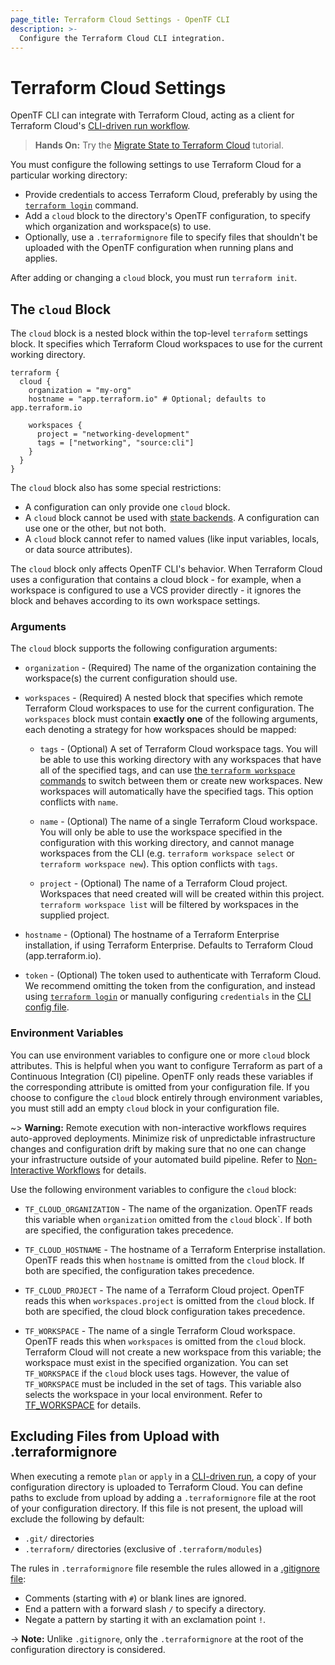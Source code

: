 ```yaml
---
page_title: Terraform Cloud Settings - OpenTF CLI
description: >-
  Configure the Terraform Cloud CLI integration.
---
```


# Terraform Cloud Settings

OpenTF CLI can integrate with Terraform Cloud, acting as a client for Terraform Cloud's
[CLI-driven run workflow](/opentf/cloud-docs/run/cli).

> **Hands On:** Try the [Migrate State to Terraform Cloud](/opentf/tutorials/cloud/cloud-migrate) tutorial.

You must configure the following settings to use Terraform Cloud for a particular working directory:

- Provide credentials to access Terraform Cloud, preferably by using the
  [`terraform login`](/opentf/cli/commands/login) command.
- Add a `cloud` block to the directory's OpenTF configuration, to specify
  which organization and workspace(s) to use.
- Optionally, use a `.terraformignore` file to specify files that shouldn't be
  uploaded with the OpenTF configuration when running plans and applies.

After adding or changing a `cloud` block, you must run `terraform init`.

## The `cloud` Block

The `cloud` block is a nested block within the top-level `terraform` settings
block. It specifies which Terraform Cloud workspaces to use for the current
working directory.

```hcl
terraform {
  cloud {
    organization = "my-org"
    hostname = "app.terraform.io" # Optional; defaults to app.terraform.io

    workspaces {
      project = "networking-development"
      tags = ["networking", "source:cli"]
    }
  }
}
```

The `cloud` block also has some special restrictions:

- A configuration can only provide one `cloud` block.
- A `cloud` block cannot be used with [state backends](/opentf/language/settings/backends/configuration).
  A configuration can use one or the other, but not both.
- A `cloud` block cannot refer to named values (like input variables, locals, or
  data source attributes).

The `cloud` block only affects OpenTF CLI's behavior. When Terraform Cloud uses a configuration
that contains a cloud block - for example, when a workspace is configured to use a VCS provider
directly - it ignores the block and behaves according to its own workspace settings.

### Arguments

The `cloud` block supports the following configuration arguments:

- `organization` - (Required) The name of the organization containing the
  workspace(s) the current configuration should use.

- `workspaces` - (Required) A nested block that specifies which remote Terraform Cloud workspaces to
  use for the current configuration. The `workspaces` block must contain **exactly one** of the
  following arguments, each denoting a strategy for how workspaces should be mapped:

  - `tags` - (Optional) A set of Terraform Cloud workspace tags. You will be able to use
    this working directory with any workspaces that have all of the specified tags,
    and can use [the `terraform workspace` commands](/opentf/cli/workspaces)
    to switch between them or create new workspaces. New workspaces will automatically have
    the specified tags. This option conflicts with `name`.

  - `name` - (Optional) The name of a single Terraform Cloud workspace. You will
    only be able to use the workspace specified in the configuration with this working
    directory, and cannot manage workspaces from the CLI (e.g. `terraform workspace select` or
    `terraform workspace new`). This option conflicts with `tags`.

  - `project` - (Optional) The name of a Terraform Cloud project. Workspaces that need created will
    will be created within this project. `terraform workspace list` will be filtered by workspaces
    in the supplied project.

- `hostname` - (Optional) The hostname of a Terraform Enterprise installation, if using Terraform
  Enterprise. Defaults to Terraform Cloud (app.terraform.io).

- `token` - (Optional) The token used to authenticate with Terraform Cloud.
  We recommend omitting the token from the configuration, and instead using
  [`terraform login`](/opentf/cli/commands/login) or manually configuring
  `credentials` in the
  [CLI config file](/opentf/cli/config/config-file#credentials).

### Environment Variables

You can use environment variables to configure one or more `cloud` block attributes. This is helpful when you want to configure Terraform as part of a Continuous Integration (CI) pipeline. OpenTF only reads these variables if the corresponding attribute is omitted from your configuration file. If you choose to configure the `cloud` block entirely through environment variables, you must still add an empty `cloud` block in your configuration file.

~> **Warning:** Remote execution with non-interactive workflows requires auto-approved deployments. Minimize risk of unpredictable infrastructure changes and configuration drift by making sure that no one can change your infrastructure outside of your automated build pipeline.  Refer to [Non-Interactive Workflows](/opentf/cloud-docs/run/cli#non-interactive-workflows) for details.

Use the following environment variables to configure the `cloud` block:

- `TF_CLOUD_ORGANIZATION` - The name of the organization. OpenTF reads this variable when `organization` omitted from the `cloud` block`. If both are specified, the configuration takes precedence.

- `TF_CLOUD_HOSTNAME` - The hostname of a Terraform Enterprise installation. OpenTF reads this when `hostname` is omitted from the `cloud` block. If both are specified, the configuration takes precedence.

- `TF_CLOUD_PROJECT` - The name of a Terraform Cloud project. OpenTF reads this when `workspaces.project` is omitted from the `cloud` block. If both are specified, the cloud block configuration takes precedence.

- `TF_WORKSPACE` - The name of a single Terraform Cloud workspace. OpenTF reads this when `workspaces` is omitted from the `cloud` block. Terraform Cloud will not create a new workspace from this variable; the workspace must exist in the specified organization. You can set `TF_WORKSPACE` if the `cloud` block uses tags. However, the value of `TF_WORKSPACE` must be included in the set of tags. This variable also selects the workspace in your local environment. Refer to [TF_WORKSPACE](/opentf/cli/config/environment-variables#tf_workspace) for details.

## Excluding Files from Upload with .terraformignore

When executing a remote `plan` or `apply` in a [CLI-driven run](/opentf/cloud-docs/run/cli),
a copy of your configuration directory is uploaded to Terraform Cloud. You can define
paths to exclude from upload by adding a `.terraformignore` file at the root of your
configuration directory. If this file is not present, the upload will exclude
the following by default:

- `.git/` directories
- `.terraform/` directories (exclusive of `.terraform/modules`)

The rules in `.terraformignore` file resemble the rules allowed in a
[.gitignore file](https://git-scm.com/book/en/v2/Git-Basics-Recording-Changes-to-the-Repository#_ignoring):

- Comments (starting with `#`) or blank lines are ignored.
- End a pattern with a forward slash `/` to specify a directory.
- Negate a pattern by starting it with an exclamation point `!`.

-> **Note:** Unlike `.gitignore`, only the `.terraformignore` at the root of the configuration directory is considered.
